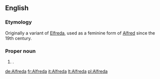 ==English==

===Etymology===
Originally a variant of [[Elfreda]], used as a feminine form of [[Alfred]] since the 19th century.

===Proper noun===
{{en-proper noun}}

# {{given name|female|from=Old English}}.

[[de:Alfreda]]
[[fr:Alfreda]]
[[it:Alfreda]]
[[lt:Alfreda]]
[[pl:Alfreda]]